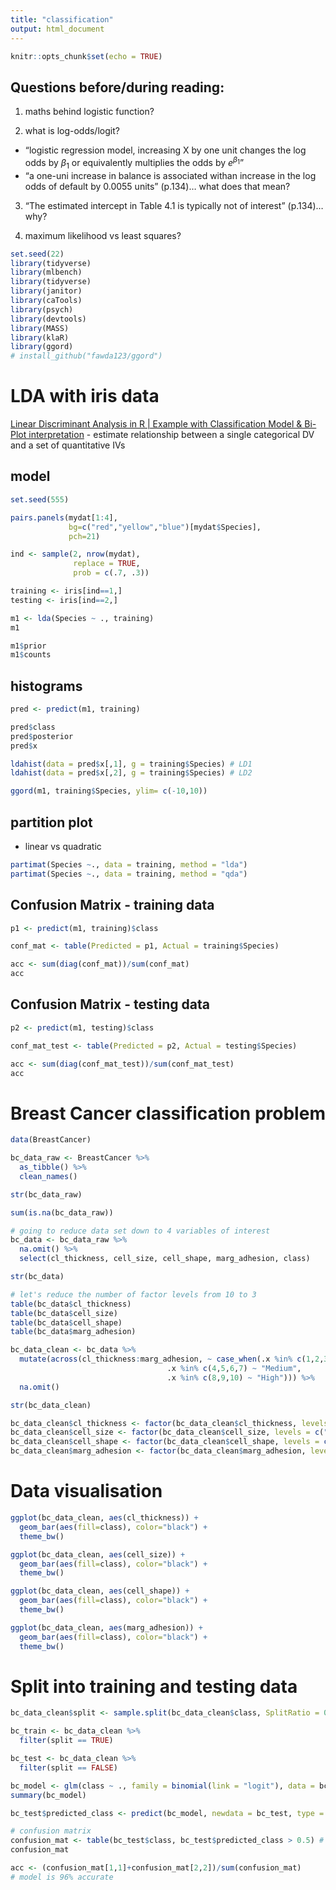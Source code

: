 ```yaml
---
title: "classification"
output: html_document
---
```


```r
knitr::opts_chunk$set(echo = TRUE)
```

## Questions before/during reading:

1. maths behind logistic function? 

2. what is log-odds/logit? 
  - "logistic regression model, increasing X by one unit changes the log odds by $\beta_1$ or equivalently multiplies the odds by $e^{\beta_1}$"
  - "a one-uni increase in balance is associated withan increase in the log odds of default by 0.0055 units" (p.134)... what does that mean?

3. "The estimated intercept in Table 4.1 is typically not of interest" (p.134)...why?

4. maximum likelihood vs least squares?

```r
set.seed(22)
library(tidyverse)
library(mlbench)
library(tidyverse)
library(janitor)
library(caTools)
library(psych)
library(devtools)
library(MASS)
library(klaR)
library(ggord)
# install_github("fawda123/ggord")
```

# LDA with iris data
[Linear Discriminant Analysis in R | Example with Classification Model & Bi-Plot interpretation](https://www.youtube.com/watch?v=WUCnHx0QDSI)
- estimate relationship between a single categorical DV and a set of quantitative IVs

## model  
```r
set.seed(555)

pairs.panels(mydat[1:4],
             bg=c("red","yellow","blue")[mydat$Species],
             pch=21)

ind <- sample(2, nrow(mydat),
              replace = TRUE, 
              prob = c(.7, .3))

training <- iris[ind==1,]
testing <- iris[ind==2,]

m1 <- lda(Species ~ ., training)
m1

m1$prior
m1$counts

```

## histograms
```r
pred <- predict(m1, training)

pred$class
pred$posterior
pred$x

ldahist(data = pred$x[,1], g = training$Species) # LD1
ldahist(data = pred$x[,2], g = training$Species) # LD2

ggord(m1, training$Species, ylim= c(-10,10))

```

## partition plot
- linear vs quadratic 
```r
partimat(Species ~., data = training, method = "lda") 
partimat(Species ~., data = training, method = "qda")
```

## Confusion Matrix - training data
```r
p1 <- predict(m1, training)$class

conf_mat <- table(Predicted = p1, Actual = training$Species)

acc <- sum(diag(conf_mat))/sum(conf_mat)
acc 
```

## Confusion Matrix - testing data
```r
p2 <- predict(m1, testing)$class

conf_mat_test <- table(Predicted = p2, Actual = testing$Species)

acc <- sum(diag(conf_mat_test))/sum(conf_mat_test)
acc
```


# Breast Cancer classification problem
```r

data(BreastCancer)

bc_data_raw <- BreastCancer %>%
  as_tibble() %>%
  clean_names()

str(bc_data_raw)

sum(is.na(bc_data_raw))

# going to reduce data set down to 4 variables of interest
bc_data <- bc_data_raw %>%
  na.omit() %>%
  select(cl_thickness, cell_size, cell_shape, marg_adhesion, class)

str(bc_data)

# let's reduce the number of factor levels from 10 to 3
table(bc_data$cl_thickness) 
table(bc_data$cell_size) 
table(bc_data$cell_shape) 
table(bc_data$marg_adhesion) 

bc_data_clean <- bc_data %>%
  mutate(across(cl_thickness:marg_adhesion, ~ case_when(.x %in% c(1,2,3) ~ "Low", 
                                   .x %in% c(4,5,6,7) ~ "Medium",
                                   .x %in% c(8,9,10) ~ "High"))) %>%
  na.omit()

str(bc_data_clean)

bc_data_clean$cl_thickness <- factor(bc_data_clean$cl_thickness, levels = c("Low", "Medium", "High"))
bc_data_clean$cell_size <- factor(bc_data_clean$cell_size, levels = c("Low", "Medium", "High"))
bc_data_clean$cell_shape <- factor(bc_data_clean$cell_shape, levels = c("Low", "Medium", "High"))
bc_data_clean$marg_adhesion <- factor(bc_data_clean$marg_adhesion, levels = c("Low", "Medium", "High"))
```


# Data visualisation 
```r
ggplot(bc_data_clean, aes(cl_thickness)) +
  geom_bar(aes(fill=class), color="black") +
  theme_bw()

ggplot(bc_data_clean, aes(cell_size)) +
  geom_bar(aes(fill=class), color="black") +
  theme_bw()

ggplot(bc_data_clean, aes(cell_shape)) +
  geom_bar(aes(fill=class), color="black") +
  theme_bw()

ggplot(bc_data_clean, aes(marg_adhesion)) +
  geom_bar(aes(fill=class), color="black") +
  theme_bw()


```

# Split into training and testing data
```r
bc_data_clean$split <- sample.split(bc_data_clean$class, SplitRatio = 0.7)

bc_train <- bc_data_clean %>%
  filter(split == TRUE)

bc_test <- bc_data_clean %>%
  filter(split == FALSE)

bc_model <- glm(class ~ ., family = binomial(link = "logit"), data = bc_train)
summary(bc_model)

bc_test$predicted_class <- predict(bc_model, newdata = bc_test, type = "response") # not sure what this warning is?? 

# confusion matrix
confusion_mat <- table(bc_test$class, bc_test$predicted_class > 0.5) # compares actual class to predicted class 
confusion_mat

acc <- (confusion_mat[1,1]+confusion_mat[2,2])/sum(confusion_mat)
# model is 96% accurate
```

